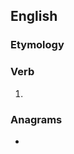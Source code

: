 ==English==

===Etymology===
{{suffix|charm|eth|lang=en}}

===Verb===
{{head|en|verb form}}

# {{en-archaic third-person singular of|charm}}

===Anagrams===
* {{anagrams|en|marcheth}}